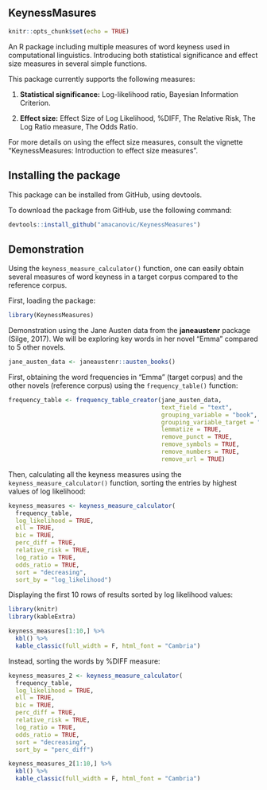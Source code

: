
## KeynessMasures

```r
knitr::opts_chunk$set(echo = TRUE)
```

An R package including multiple measures of word keyness used in computational
linguistics. Introducing both statistical significance and effect size
measures in several simple functions.


This package currently supports the following measures:

1.  **Statistical significance:** Log-likelihood ratio, Bayesian Information Criterion.

2.  **Effect size:** Effect Size of Log Likelihood, %DIFF, The Relative Risk,
The Log Ratio measure, The Odds Ratio.

For more details on using the effect size measures, consult the vignette 
"KeynessMeasures: Introduction to effect size measures". 

## Installing the package

This package can be installed from GitHub, using devtools. 

To download the package from GitHub, use the following command:
```r
devtools::install_github("amacanovic/KeynessMeasures")
```

## Demonstration

Using the `keyness_measure_calculator()` function, one can easily obtain
several measures of word keyness in a target corpus compared to the 
reference corpus.

First, loading the package:
```r
library(KeynessMeasures)
```


Demonstration using the Jane Austen data from the **janeaustenr** package (Silge, 2017).
We will be exploring key words in her novel "Emma" compared to 5 other novels.
```r

jane_austen_data <- janeaustenr::austen_books()

```

First, obtaining the word frequencies in "Emma" (target corpus) and the other
novels (reference corpus) using the `frequency_table()` function:
```r
frequency_table <- frequency_table_creator(jane_austen_data,
                                           text_field = "text",
                                           grouping_variable = "book",
                                           grouping_variable_target = "Emma",
                                           lemmatize = TRUE,
                                           remove_punct = TRUE,
                                           remove_symbols = TRUE,
                                           remove_numbers = TRUE,
                                           remove_url = TRUE)
```

Then, calculating all the keyness measures using the `keyness_measure_calculator()` function,
sorting the entries by highest values of log likelihood:

```r
keyness_measures <- keyness_measure_calculator(
  frequency_table,
  log_likelihood = TRUE,
  ell = TRUE,
  bic = TRUE,
  perc_diff = TRUE,
  relative_risk = TRUE,
  log_ratio = TRUE,
  odds_ratio = TRUE,
  sort = "decreasing",
  sort_by = "log_likelihood")
```

Displaying the first 10 rows of results sorted by log likelihood values:
```r
library(knitr)
library(kableExtra)

keyness_measures[1:10,] %>%
  kbl() %>%
  kable_classic(full_width = F, html_font = "Cambria")
```
Instead, sorting the words by %DIFF measure:

```r

keyness_measures_2 <- keyness_measure_calculator(
  frequency_table,
  log_likelihood = TRUE,
  ell = TRUE,
  bic = TRUE,
  perc_diff = TRUE,
  relative_risk = TRUE,
  log_ratio = TRUE,
  odds_ratio = TRUE,
  sort = "decreasing",
  sort_by = "perc_diff")

keyness_measures_2[1:10,] %>%
  kbl() %>%
  kable_classic(full_width = F, html_font = "Cambria")
```


